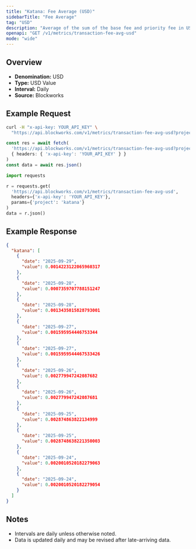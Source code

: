 ```yaml
---
title: "Katana: Fee Average (USD)"
sidebarTitle: "Fee Average"
tag: "USD"
description: "Average of the sum of the base fee and priority fee in USD that day"
openapi: "GET /v1/metrics/transaction-fee-avg-usd"
mode: "wide"
---
```


## Overview

- **Denomination:** USD
- **Type:** USD Value
- **Interval:** Daily
- **Source:** Blockworks

## Example Request

<CodeGroup>

```bash cURL
curl -H "x-api-key: YOUR_API_KEY" \
  "https://api.blockworks.com/v1/metrics/transaction-fee-avg-usd?project=katana"
```

```typescript TypeScript
const res = await fetch(
  'https://api.blockworks.com/v1/metrics/transaction-fee-avg-usd?project=katana',
  { headers: { 'x-api-key': 'YOUR_API_KEY' } }
)
const data = await res.json()
```

```python Python
import requests

r = requests.get(
  'https://api.blockworks.com/v1/metrics/transaction-fee-avg-usd',
  headers={'x-api-key': 'YOUR_API_KEY'},
  params={'project': 'katana'}
)
data = r.json()
```

</CodeGroup>

## Example Response

```json
{
  "katana": [
    {
      "date": "2025-09-29",
      "value": 0.0014223122065960317
    },
    {
      "date": "2025-09-28",
      "value": 0.0007359707788151247
    },
    {
      "date": "2025-09-28",
      "value": 0.0013435015828793001
    },
    {
      "date": "2025-09-27",
      "value": 0.001595954446753344
    },
    {
      "date": "2025-09-27",
      "value": 0.0015959544467533426
    },
    {
      "date": "2025-09-26",
      "value": 0.002779947242087682
    },
    {
      "date": "2025-09-26",
      "value": 0.002779947242087681
    },
    {
      "date": "2025-09-25",
      "value": 0.002874863822134999
    },
    {
      "date": "2025-09-25",
      "value": 0.0028748638221350003
    },
    {
      "date": "2025-09-24",
      "value": 0.0020010520182279063
    },
    {
      "date": "2025-09-24",
      "value": 0.0020010520182279054
    }
  ]
}
```

## Notes
- Intervals are daily unless otherwise noted.
- Data is updated daily and may be revised after late-arriving data.